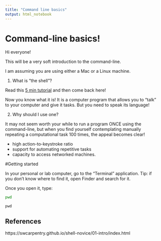 ```yaml
---
title: "Command line basics"
output: html_notebook
---
```


# Command-line basics!


Hi everyone! 

This will be a very soft introduction to the command-line.

I am assuming you are using either a Mac or a Linux machine.


1. What is "the shell"?

Read this [5 min tutorial](https://swcarpentry.github.io/shell-novice/01-intro/index.html) and then come back here!


Now you know what it is! It is a computer program that allows you to "talk" to your computer and give it tasks. But you need to speak its language!

2. Why should I use one?

It may not seem worth your while to run a program ONCE using the command-line, but when you find yourself contemplating manually repeating a computational task 100 times, the appeal becomes clear!

* high action-to-keystroke ratio
* support for automating repetitive tasks
* capacity to access networked machines.

#Getting started

In your personal or lab computer, go to the "Terminal" application. Tip: if you don't know where to find it, open Finder and search for it. 

Once you open it, type:

```bash
pwd
```


```
pwd
```








## References

https://swcarpentry.github.io/shell-novice/01-intro/index.html



